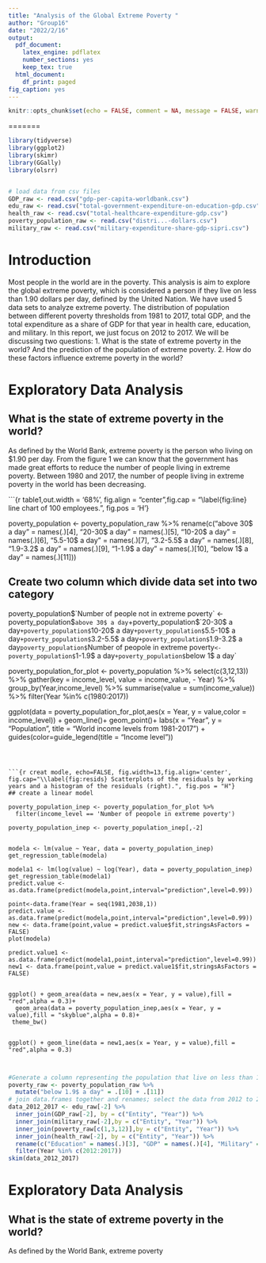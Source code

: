 ```yaml
---
title: "Analysis of the Global Extreme Poverty "
author: "Group16"
date: "2022/2/16"
output:
  pdf_document:
    latex_engine: pdflatex
    number_sections: yes
    keep_tex: true
  html_document:
    df_print: paged
fig_caption: yes
---
```


```r
knitr::opts_chunk$set(echo = FALSE, comment = NA, message = FALSE, warning = FALSE)

```


=======

```r
library(tidyverse)
library(ggplot2)
library(skimr)
library(GGally)
library(olsrr)



```

```r
# load data from csv files
GDP_raw <- read.csv("gdp-per-capita-worldbank.csv")
edu_raw <- read.csv("total-government-expenditure-on-education-gdp.csv")
health_raw <- read.csv("total-healthcare-expenditure-gdp.csv")
poverty_population_raw <- read.csv("distri...-dollars.csv")
military_raw <- read.csv("military-expenditure-share-gdp-sipri.csv")
```

# Introduction 
Most people in the world are in the poverty. This analysis is aim to explore the global extreme poverty, which is considered a person if they live on less than 1.90 dollars per day, defined by the United Nation. 
We have used 5 data sets to analyze extreme poverty. The distribution of population between different poverty thresholds from 1981 to 2017, total GDP, and the total expenditure as a share of GDP for that year in health care, education, and military. In this report, we just focus on 2012 to 2017. We will be discussing two questions:
1. What is the state of extreme poverty in the world? And the prediction of the population of extreme poverty.
2. How do these factors influence extreme poverty in the world?


# Exploratory Data Analysis  
## What is the state of extreme poverty in the world?

As defined by the World Bank, extreme poverty is the person who living on $1.90 per day. From the figure 1 we can know that the government has made great efforts to reduce the number of people living in extreme poverty. Between 1980 and 2017, the number of people living in extreme poverty in the world has been decreasing.

```{r table1,out.width = '68%', fig.align = "center",fig.cap = "\\label{fig:line} line chart of 100 employees.", fig.pos = 'H'}

poverty_population <- poverty_population_raw %>% 
  rename(c("above 30$ a day" = names(.)[4], "20-30$ a day" = names(.)[5], "10-20$ a day" = names(.)[6], "5.5-10$ a day" = names(.)[7], "3.2-5.5$ a day" = names(.)[8], "1.9-3.2$ a day" = names(.)[9], "1-1.9$ a day" = names(.)[10], "below 1$ a day" = names(.)[11]))

## Create two column which divide data set into two category 
poverty_population$`Number of people not in extreme poverty` <- poverty_population$`above 30$ a day`+poverty_population$`20-30$ a day`+poverty_population$`10-20$ a day`+poverty_population$`5.5-10$ a day`+poverty_population$`3.2-5.5$ a day`+poverty_population$`1.9-3.2$ a day`
poverty_population$`Number of peopole in extreme poverty` <- poverty_population$`1-1.9$ a day`+poverty_population$`below 1$ a day`

poverty_population_for_plot <- poverty_population %>% 
  select(c(3,12,13)) %>% 
  gather(key = income_level, 
         value = income_value, 
         - Year) %>% 
  group_by(Year,income_level) %>%
  summarise(value = sum(income_value)) %>%
  filter(Year %in% c(1980:2017)) 

ggplot(data = poverty_population_for_plot,aes(x = Year, y = value,color = income_level)) +
  geom_line()+ geom_point()+
  labs(x = "Year", y = "Population",
        title = "World income levels from 1981-2017") +
  guides(color=guide_legend(title = "Income level"))


```



```{r creat modle, echo=FALSE, fig.width=13,fig.align='center', fig.cap="\\label{fig:resids} Scatterplots of the residuals by working years and a histogram of the residuals (right).", fig.pos = "H"}
## create a linear model

poverty_population_inep <- poverty_population_for_plot %>%
  filter(income_level == 'Number of peopole in extreme poverty')
 
poverty_population_inep <- poverty_population_inep[,-2]


modela <- lm(value ~ Year, data = poverty_population_inep)
get_regression_table(modela)

modela1 <- lm(log(value) ~ log(Year), data = poverty_population_inep)
get_regression_table(modela1)
predict.value <- as.data.frame(predict(modela,point,interval="prediction",level=0.99))

point<-data.frame(Year = seq(1981,2038,1))
predict.value <- as.data.frame(predict(modela,point,interval="prediction",level=0.99))
new <- data.frame(point,value = predict.value$fit,stringsAsFactors = FALSE)
plot(modela)

predict.value1 <- as.data.frame(predict(modela1,point,interval="prediction",level=0.99))
new1 <- data.frame(point,value = predict.value1$fit,stringsAsFactors = FALSE)


ggplot() + geom_area(data = new,aes(x = Year, y = value),fill = "red",alpha = 0.3)+
  geom_area(data = poverty_population_inep,aes(x = Year, y = value),fill = "skyblue",alpha = 0.8)+
 theme_bw()


ggplot() + geom_line(data = new1,aes(x = Year, y = value),fill = "red",alpha = 0.3)
 


```



```r
#Generate a column representing the population that live on less than 1.9$ per day
poverty_raw <- poverty_population_raw %>% 
  mutate("below 1.9$ a day" = .[10] + .[11])
# join data.frames together and renames; select the data from 2012 to 2017 to make further analyze.
data_2012_2017 <- edu_raw[-2] %>% 
  inner_join(GDP_raw[-2], by = c("Entity", "Year")) %>%
  inner_join(military_raw[-2],by = c("Entity", "Year")) %>% 
  inner_join(poverty_raw[c(1,3,12)],by = c("Entity", "Year")) %>% 
  inner_join(health_raw[-2], by = c("Entity", "Year")) %>% 
  rename(c("Education" = names(.)[3], "GDP" = names(.)[4], "Military" = names(.)[5], "Poverty" = names(.)[6], "Health" = names(.)[7])) %>% 
  filter(Year %in% c(2012:2017))
skim(data_2012_2017)
```

# Exploratory Data Analysis  
## What is the state of extreme poverty in the world?
As defined by the World Bank, extreme poverty 

